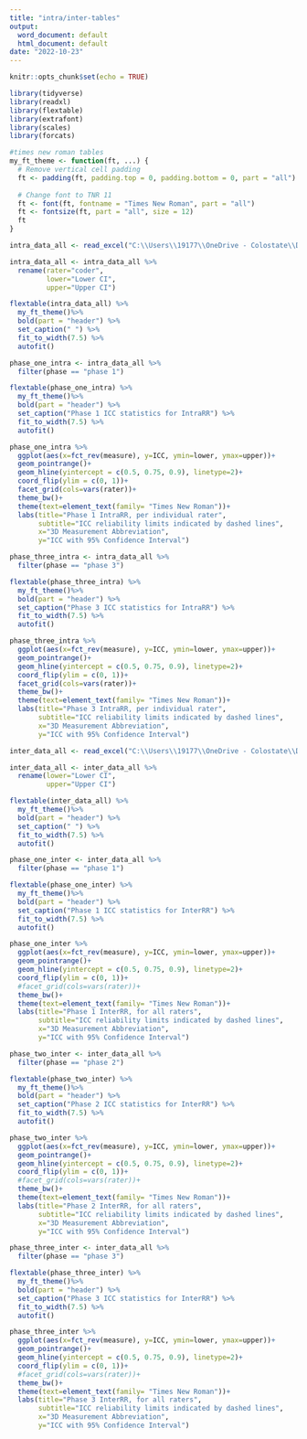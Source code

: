 ```yaml
---
title: "intra/inter-tables"
output:
  word_document: default
  html_document: default
date: "2022-10-23"
---
```


```r
knitr::opts_chunk$set(echo = TRUE)
```

```r
library(tidyverse)
library(readxl)
library(flextable)
library(extrafont)
library(scales)
library(forcats)
```

```r
#times new roman tables
my_ft_theme <- function(ft, ...) {
  # Remove vertical cell padding
  ft <- padding(ft, padding.top = 0, padding.bottom = 0, part = "all")
  
  # Change font to TNR 11
  ft <- font(ft, fontname = "Times New Roman", part = "all")
  ft <- fontsize(ft, part = "all", size = 12)
  ft
}
```





```r
intra_data_all <- read_excel("C:\\Users\\19177\\OneDrive - Colostate\\Desktop\\Dissertation\\headscan_dissertation\\PAPER_1\\intra_ICC_all.xlsx")
```

```r
intra_data_all <- intra_data_all %>% 
  rename(rater="coder",
         lower="Lower CI",
         upper="Upper CI")
```


```r
flextable(intra_data_all) %>%
  my_ft_theme()%>% 
  bold(part = "header") %>% 
  set_caption(" ") %>% 
  fit_to_width(7.5) %>% 
  autofit()
```


```r
phase_one_intra <- intra_data_all %>% 
  filter(phase == "phase 1")

flextable(phase_one_intra) %>%
  my_ft_theme()%>% 
  bold(part = "header") %>% 
  set_caption("Phase 1 ICC statistics for IntraRR") %>% 
  fit_to_width(7.5) %>% 
  autofit()

phase_one_intra %>% 
  ggplot(aes(x=fct_rev(measure), y=ICC, ymin=lower, ymax=upper))+
  geom_pointrange()+
  geom_hline(yintercept = c(0.5, 0.75, 0.9), linetype=2)+
  coord_flip(ylim = c(0, 1))+
  facet_grid(cols=vars(rater))+
  theme_bw()+
  theme(text=element_text(family= "Times New Roman"))+
  labs(title="Phase 1 IntraRR, per individual rater",
       subtitle="ICC reliability limits indicated by dashed lines",
       x="3D Measurement Abbreviation",
       y="ICC with 95% Confidence Interval")
```


```r
phase_three_intra <- intra_data_all %>% 
  filter(phase == "phase 3")

flextable(phase_three_intra) %>%
  my_ft_theme()%>% 
  bold(part = "header") %>% 
  set_caption("Phase 3 ICC statistics for IntraRR") %>% 
  fit_to_width(7.5) %>% 
  autofit()

phase_three_intra %>% 
  ggplot(aes(x=fct_rev(measure), y=ICC, ymin=lower, ymax=upper))+
  geom_pointrange()+
  geom_hline(yintercept = c(0.5, 0.75, 0.9), linetype=2)+
  coord_flip(ylim = c(0, 1))+
  facet_grid(cols=vars(rater))+
  theme_bw()+
  theme(text=element_text(family= "Times New Roman"))+
  labs(title="Phase 3 IntraRR, per individual rater",
       subtitle="ICC reliability limits indicated by dashed lines",
       x="3D Measurement Abbreviation",
       y="ICC with 95% Confidence Interval")
```


```r
inter_data_all <- read_excel("C:\\Users\\19177\\OneDrive - Colostate\\Desktop\\Dissertation\\headscan_dissertation\\PAPER_1\\inter_ICC_all.xlsx")

inter_data_all <- inter_data_all %>% 
  rename(lower="Lower CI",
         upper="Upper CI")
```


```r
flextable(inter_data_all) %>%
  my_ft_theme()%>% 
  bold(part = "header") %>% 
  set_caption(" ") %>% 
  fit_to_width(7.5) %>% 
  autofit()
```


```r
phase_one_inter <- inter_data_all %>% 
  filter(phase == "phase 1")

flextable(phase_one_inter) %>%
  my_ft_theme()%>% 
  bold(part = "header") %>% 
  set_caption("Phase 1 ICC statistics for InterRR") %>% 
  fit_to_width(7.5) %>% 
  autofit()

phase_one_inter %>% 
  ggplot(aes(x=fct_rev(measure), y=ICC, ymin=lower, ymax=upper))+
  geom_pointrange()+
  geom_hline(yintercept = c(0.5, 0.75, 0.9), linetype=2)+
  coord_flip(ylim = c(0, 1))+
  #facet_grid(cols=vars(rater))+
  theme_bw()+
  theme(text=element_text(family= "Times New Roman"))+
  labs(title="Phase 1 InterRR, for all raters",
       subtitle="ICC reliability limits indicated by dashed lines",
       x="3D Measurement Abbreviation",
       y="ICC with 95% Confidence Interval")
```



```r
phase_two_inter <- inter_data_all %>% 
  filter(phase == "phase 2")

flextable(phase_two_inter) %>%
  my_ft_theme()%>% 
  bold(part = "header") %>% 
  set_caption("Phase 2 ICC statistics for InterRR") %>% 
  fit_to_width(7.5) %>% 
  autofit()

phase_two_inter %>% 
  ggplot(aes(x=fct_rev(measure), y=ICC, ymin=lower, ymax=upper))+
  geom_pointrange()+
  geom_hline(yintercept = c(0.5, 0.75, 0.9), linetype=2)+
  coord_flip(ylim = c(0, 1))+
  #facet_grid(cols=vars(rater))+
  theme_bw()+
  theme(text=element_text(family= "Times New Roman"))+
  labs(title="Phase 2 InterRR, for all raters",
       subtitle="ICC reliability limits indicated by dashed lines",
       x="3D Measurement Abbreviation",
       y="ICC with 95% Confidence Interval")
```


```r
phase_three_inter <- inter_data_all %>% 
  filter(phase == "phase 3")

flextable(phase_three_inter) %>%
  my_ft_theme()%>% 
  bold(part = "header") %>% 
  set_caption("Phase 3 ICC statistics for InterRR") %>% 
  fit_to_width(7.5) %>% 
  autofit()

phase_three_inter %>% 
  ggplot(aes(x=fct_rev(measure), y=ICC, ymin=lower, ymax=upper))+
  geom_pointrange()+
  geom_hline(yintercept = c(0.5, 0.75, 0.9), linetype=2)+
  coord_flip(ylim = c(0, 1))+
  #facet_grid(cols=vars(rater))+
  theme_bw()+
  theme(text=element_text(family= "Times New Roman"))+
  labs(title="Phase 3 InterRR, for all raters",
       subtitle="ICC reliability limits indicated by dashed lines",
       x="3D Measurement Abbreviation",
       y="ICC with 95% Confidence Interval")
```
